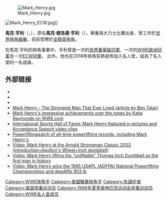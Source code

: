 {{Infobox Pro Wrestler
| name=馬克·亨利
| image=Mark Henry Photo Op GalaxyCon Richmond 2019.jpg
| names ='''Mark Henry'''
| birthname = 馬克·傑洛德·亨利
| nickname = 
| height={{height|ft=6|in=4}}<!-- Please do not change the height or weight. These are the measures as officially stated and they should not be changed. -->
| weight = {{convert|366|lb|kg}}
| birth_date={{Birth date and age|1971|6|12|mf=y}}
| birth_place={{USA}}[[德克薩斯州|德克薩斯州]][[哈丁縣_(德克薩斯州)|哈丁縣]]{{link-en|史爾斯比|Silsbee, Texas}}
| death_date=
| death_place=
| resides={{USA}}[[紐約州|紐約州]][[紐約|紐約]]
| billed=
| trainer=Leo Burke<br/>[[布雷特·哈特|Hart Family Dungeon]]<br/>Lewis Hotchin
| debut=1995年
| retired=
| spouse=
}}

[[File:Mark_Henry.jpg|thumb]]

[[File:Mark_Henry_ECW.jpg|thumb]]]]

'''馬克·亨利'''（{{lang-en|'''Mark Henry'''}}，{{bd|1971年|6月12日}}），原名'''馬克·傑洛德·亨利'''（{{lang-en|'''Mark Jerrold Henry'''}}），舉重與大力士比賽出身，曾工作於[[世界摔角娛樂|世界摔角娛樂]]，目前受聘於[[全精英摔角|全精英摔角]]。

在馬克·亨利的摔角事業中，亨利曾是一次的[[世界重量級冠軍_(WWE)|世界重量級冠軍]]、一次的[[WWE歐洲冠軍|WWE歐洲冠軍]]及一次[[ECW世界重量級冠軍|ECW冠軍]]， 此外，他也在2018年摔角狂熱宣佈加入名人堂，成為了名人堂的一名成員。

==外部链接==
{{Commons category}}
*{{Facebook|Mark-Henry-10039630865}}
*{{Twitter|id=TheMarkHenry}}
* {{IMDb name}}
* [http://www.criticalbench.com/Mark-Henry.htm Mark Henry – The Strongest Man That Ever Lived (article by Ben Tatar)] {{WebCite|url=https://www.webcitation.org/66wGYIe5D?url=http://www.criticalbench.com/Mark-Henry.htm |date=20120415085139 |dateformat=iso }}
* [http://www.wwe.com/inside/overtheropes/mark-henry-strongman-achievements Mark Henry's impressive achievements over the ropes by Katie Raymonds on WWE.com] {{Wayback|url=http://www.wwe.com/inside/overtheropes/mark-henry-strongman-achievements |date=20200417142340 }}
* [http://www.sportshof.org/hall-of-fame/mark-henry/ International Sports Hall of Fame: Mark Henry featured in pictures and Acceptance Speech video clips] {{Wayback|url=http://www.sportshof.org/hall-of-fame/mark-henry/ |date=20120930042621 }}
* [http://www.powerliftingwatch.com/records/ Powerliftingwatch of all-time powerlifting records, including Mark Henry's] {{Wayback|url=http://www.powerliftingwatch.com/records/ |date=20210124000934 }}
* [https://www.youtube.com/watch?v=_o2STNF7a88 Video: Mark Henry at the Arnold Strongman Classic 2002 (introduction+Apollon's Wheel+Inch dumbbell)] {{Wayback|url=https://www.youtube.com/watch?v=_o2STNF7a88 |date=20201223182404 }}
* [https://www.youtube.com/watch?v=H0lvfvxckxU Video: Mark Henry lifting the "unliftable" Thomas Inch Dumbbell as the first man in history] {{Wayback|url=https://www.youtube.com/watch?v=H0lvfvxckxU |date=20170116093123 }}
* [https://www.youtube.com/watch?v=RMPMRKOkmjE Video: Mark Henry wins the 1995 USAPL (ADFPA) National Powerlifting Championships and deadlifts 903 lb] {{Wayback|url=https://www.youtube.com/watch?v=RMPMRKOkmjE |date=20210216133716 }}

{{Authority control}}

{{DEFAULTSORT:Henry, Mark}}
[[Category:WWE摔角手|Category:WWE摔角手]]
[[Category:美國職業摔角手|Category:美國職業摔角手]]
[[Category:失讀症者|Category:失讀症者]]
[[Category:美国举重运动员|Category:美国举重运动员]]
[[Category:1996年夏季奥林匹克运动会举重运动员|Category:1996年夏季奥林匹克运动会举重运动员]]
[[Category:WWE名人堂成员|Category:WWE名人堂成员]]